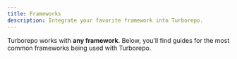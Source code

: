 ```yaml
---
title: Frameworks
description: Integrate your favorite framework into Turborepo.
---
```



Turborepo works with **any framework**. Below, you'll find guides for the most common frameworks being used with Turborepo.

<Cards>
<Card
  title="Next.js"
  href="/repo/docs/guides/frameworks/nextjs"
/>

<Card title="SvelteKit" href="/repo/docs/guides/frameworks/sveltekit" />

<Card title="Vite" href="/repo/docs/guides/frameworks/vite" />

<Card title="Nuxt" href="/repo/docs/guides/frameworks/nuxt" />

</Cards>
